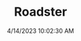 ---
width: 6000
height: 4000
title: Roadster
description: 2010 Very Orange Metallic Tesla Roadster in Austin, TX.
date: 4/14/2023 10:02:30 AM
cameraMake: Sony
cameraModel: ILCE-7M3
lens: 24-70mm F2.8 DG DN | Art 019
settingsfStop: f/4
settingsISO: ISO 200
settingsShutter: 1/200
settingsFocalLength: 52.3 mm
---